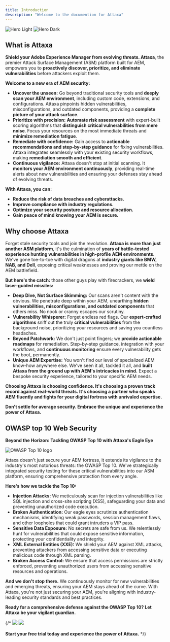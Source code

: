 ```yaml
---
title: Introduction
description: "Welcome to the documention for Attaxa"
---
```


<img
  className="block dark:hidden"
  src="/images/feature-light-1500x500.png"
  alt="Hero Light"
/>
<img
  className="hidden dark:block"
  src="/images/feature-dark-1500x500.png"
  alt="Hero Dark"
/>

## What is Attaxa


**Shield your Adobe Experience Manager from evolving threats. Attaxa**, the premier Attack Surface Management (ASM) platform built for AEM, empowers you to **proactively discover, prioritize, and eliminate vulnerabilities** before attackers exploit them.

**Welcome to a new era of AEM security:**

* **Uncover the unseen:** Go beyond traditional security tools and **deeply scan your AEM environment**, including custom code, extensions, and configurations. Attaxa pinpoints hidden vulnerabilities, misconfigurations, and outdated components, providing a **complete picture of your attack surface**.
* **Prioritize with precision:** **Automate risk assessment** with expert-built scoring algorithms that **distinguish critical vulnerabilities from mere noise**. Focus your resources on the most immediate threats and **minimize remediation fatigue**.
* **Remediate with confidence:** Gain access to **actionable recommendations and step-by-step guidance** for fixing vulnerabilities. Attaxa integrates seamlessly with your existing security workflows, making **remediation smooth and efficient**.
* **Continuous vigilance:** Attaxa doesn't stop at initial scanning. It **monitors your AEM environment continuously**, providing real-time alerts about new vulnerabilities and ensuring your defenses stay ahead of evolving threats.

**With Attaxa, you can:**

* **Reduce the risk of data breaches and cyberattacks.**
* **Improve compliance with industry regulations.**
* **Optimize your security posture and resource allocation.**
* **Gain peace of mind knowing your AEM is secure.**

## Why choose Attaxa

Forget stale security tools and join the revolution. **Attaxa is more than just another ASM platform**, it's the culmination of **years of battle-tested experience hunting vulnerabilities in high-profile AEM environments**. We've gone toe-to-toe with digital dragons at **industry giants like BMW, NAB, and Dell**, exposing critical weaknesses and proving our mettle on the AEM battlefield.

**But here's the catch:** those other guys play with firecrackers, we **wield laser-guided missiles:**

* **Deep Dive, Not Surface Skimming:** Our scans aren't content with the obvious. We penetrate deep within your AEM, unearthing **hidden vulnerabilities, misconfigurations, and outdated components** that others miss. No nook or cranny escapes our scrutiny.
* **Vulnerability Whisperer:** Forget endless red flags. Our **expert-crafted algorithms** sniff out the truly **critical vulnerabilities** from the background noise, prioritizing your resources and saving you countless headaches.
* **Beyond Patchwork:** We don't just point fingers; we **provide actionable roadmaps** for remediation. Step-by-step guidance, integration with your workflows, and **continuous monitoring** ensure every vulnerability gets the boot, permanently.
* **Unique AEM Expertise:** You won't find our level of specialized AEM know-how anywhere else. We've seen it all, tackled it all, and **built Attaxa from the ground up with AEM's intricacies in mind.** Expect a bespoke security experience, tailored to your specific AEM needs.

**Choosing Attaxa is choosing confidence. It's choosing a proven track record against real-world threats. It's choosing a partner who speaks AEM fluently and fights for your digital fortress with unrivaled expertise.**

**Don't settle for average security. Embrace the unique and experience the power of Attaxa.**

## OWASP top 10 Web Security

 **Beyond the Horizon: Tackling OWASP Top 10 with Attaxa's Eagle Eye**

<img
  className="block dark:hidden"
  src="/images/owasp.png"
  alt="OWASP Top 10 logo"
/>

Attaxa doesn't just secure your AEM fortress, it extends its vigilance to the industry's most notorious threats: the OWASP Top 10. We've strategically integrated security testing for these critical vulnerabilities into our ASM platform, ensuring comprehensive protection from every angle.

**Here's how we tackle the Top 10:**

- **Injection Attacks:** We meticulously scan for injection vulnerabilities like SQL injection and cross-site scripting (XSS), safeguarding your data and preventing unauthorized code execution.
- **Broken Authentication:** Our eagle eyes scrutinize authentication mechanisms, identifying weak passwords, session management flaws, and other loopholes that could grant intruders a VIP pass.
- **Sensitive Data Exposure:** No secrets are safe from us. We relentlessly hunt for vulnerabilities that could expose sensitive information, protecting your confidentiality and integrity.
- **XML External Entities (XXE):** We shield your AEM against XML attacks, preventing attackers from accessing sensitive data or executing malicious code through XML parsing.
- **Broken Access Control:** We ensure that access permissions are strictly enforced, preventing unauthorized users from accessing sensitive resources and operations.

**And we don't stop there.** We continuously monitor for new vulnerabilities and emerging threats, ensuring your AEM stays ahead of the curve. With Attaxa, you're not just securing your AEM, you're aligning with industry-leading security standards and best practices.

**Ready for a comprehensive defense against the OWASP Top 10? Let Attaxa be your vigilant guardian.**


{/* <Card title="Try it now" icon="link" href="https://discover.attaxa.com">
  <img className="hidden dark:block w-sm" src="/logo/dark.png"/>
  <img className="block dark:hidden w-sm" src="/logo/light.png"/>
  <br></br>
  **Start your free trial today and experience the power of Attaxa.** 
</Card> */}




